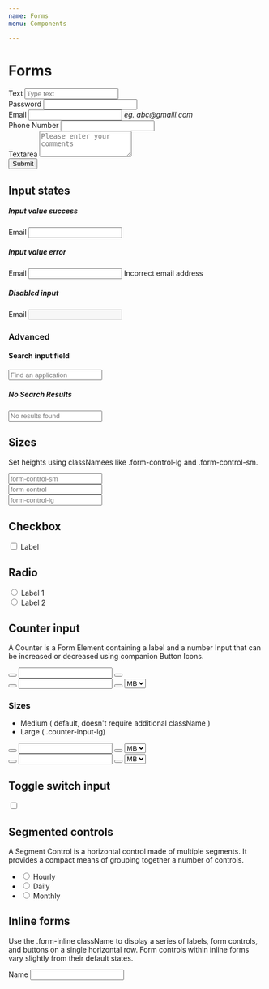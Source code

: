```yaml
---
name: Forms
menu: Components

---
```


# Forms

<Playground>
<form>
    <div className="form-group">
        <label className="form-control-label">
            Text
        </label>
        <input type="text" className="form-control" placeholder="Type text" />
    </div>
    <div className="form-group">
        <label className="form-control-label">
            Password
        </label>
        <input type="password" className="form-control" />
    </div>
    <div className="form-group">
        <label className="form-control-label">
            Email
        </label>
        <input type="email" className="form-control" />
        <span className="small"><i>eg. abc@gmaill.com</i></span>
    </div>
    <div className="form-group hide-spinner">
        <label className="form-control-label">
            Phone Number
        </label>
        <input type="number" className="form-control" />
    </div>
    <div className="form-group">
        <label>Textarea</label>
        <textarea className="form-control" placeholder="Please enter your comments" rows="3"></textarea>
    </div>
    <button className="btn btn-primary" data-dismiss="modal">
        Submit
    </button>
</form>
</Playground>

## Input states
<Playground>
<h5>Input value success</h5>
  <div className="form-group success">
      <label className="form-control-label">
          Email
      </label>
      <input type="text" className="form-control" defaultValue="xyz@gmail.com"/>
  </div>
<h5>Input value error</h5>
  <div className="form-group error">
      <label className="form-control-label">
          Email
      </label>
      <input type="text" className="form-control" defaultValue="xyz.com.com"/>
      <span className="small">Incorrect email address</span>
  </div> 
<h5>Disabled input</h5>
  <div className="form-group">
      <label className="form-control-label">
          Email
      </label>
      <input type="text" className="form-control" defaultValue="xyz@gmail.com" disabled/>
  </div>
</Playground>

### Advanced
#### Search input field
<Playground>
  <div className="input-search-icon_wrapper">
    <input className="form-control" placeholder="Find an application"/>
    <div className="input-search-icon">
    </div>
  </div>
<h5 className="mt-3">No Search Results</h5>
  <div className="input-search-icon_wrapper error">
    <input className="form-control" placeholder="No results found"/>
    <div className="input-search-icon">
    </div>
  </div>
</Playground>

## Sizes
Set heights using classNamees like .form-control-lg and .form-control-sm.

<Playground>
<div className="form-group">
   <input className="form-control form-control-sm" placeholder="form-control-sm"/>
</div>
<div className="form-group">
   <input className="form-control" placeholder="form-control"/>
</div>
<div className="form-group">
   <input className="form-control form-control-lg" placeholder="form-control-lg"/>
</div>
</Playground>

## Checkbox
<Playground>
<div className="custom-control custom-checkbox">
  <input type="checkbox" className="custom-control-input" id="customCheck1"/>
  <label className="custom-control-label" htmlFor="customCheck1">Label</label>
</div>
</Playground>

## Radio
<Playground>
<div className="custom-control custom-radio">
  <input type="radio" id="customRadio1" name="customRadio" className="custom-control-input" defaultChecked="checked"/>
  <label className="custom-control-label" htmlFor="customRadio1">Label 1</label>
</div>
<div className="custom-control custom-radio">
  <input type="radio" id="customRadio2" name="customRadio" className="custom-control-input"/>
  <label className="custom-control-label" htmlFor="customRadio2">Label 2</label>
</div>
</Playground>

## Counter input

A Counter is a Form Element containing a label and a number Input that can be increased or decreased using companion Button Icons.

<Playground>
<div className="counter-input">
  <button className="btn"><i className="fa fa-minus" aria-hidden="true"></i></button>
    <input type="number" className="form-control" defaultValue="10"/>
    <button className="btn"><i className="fa fa-plus" aria-hidden="true"></i></button>
</div>

<div className="counter-input ml-4">
  <button className="btn"><i className="fa fa-minus" aria-hidden="true"></i></button>
    <input type="number" className="form-control counter-input-number-field" defaultValue="12"/>
    <button className="btn"><i className="fa fa-plus" aria-hidden="true"></i></button>
    <select id="sizes" className="form-control counter-input-select">
      <option defaultValue="MB">MB</option>
      <option defaultValue="GB">GB</option>
      <option defaultValue="TB">TB</option>
    </select>
</div>
</Playground>

### Sizes

<ul>
  <li>Medium ( default, doesn't require additional className )</li>
  <li>Large ( .counter-input-lg)</li>
</ul>

<Playground>
<div className="counter-input">
  <button className="btn"><i className="fa fa-minus" aria-hidden="true"></i></button>
    <input type="number" className="form-control counter-input-number-field" defaultValue="12"/>
    <button className="btn"><i className="fa fa-plus" aria-hidden="true"></i></button>
    <select id="sizes" className="form-control counter-input-select">
      <option defaultValue="MB">MB</option>
      <option defaultValue="GB">GB</option>
      <option defaultValue="TB">TB</option>
    </select>
</div>
<div className="counter-input chooser-input-lg ml-4">
  <button className="btn"><i className="fa fa-minus" aria-hidden="true"></i></button>
    <input type="number" className="form-control counter-input-number-field" defaultValue="12"/>
    <button className="btn"><i className="fa fa-plus" aria-hidden="true"></i></button>
    <select id="sizes" className="form-control counter-input-select">
      <option defaultValue="MB">MB</option>
      <option defaultValue="GB">GB</option>
      <option defaultValue="TB">TB</option>
    </select>
</div>
</Playground>

## Toggle switch input

<Playground>

<label className="switch">
  <input type="checkbox"/>
  <span className="slider round"></span>
</label>

</Playground>


## Segmented controls

A Segment Control is a horizontal control made of multiple segments. It provides a compact means of grouping together a number of controls.

<Playground>
<ul className="segmented-control">
	<li className="segmented-control__item">
		<input className="segmented-control__input" type="radio" defaultValue="3"   name="option" id="option-3" defaultChecked="checked"/>
		<label className="segmented-control__label" htmlFor="option-3">Hourly</label>
	</li>
	<li className="segmented-control__item">
		<input className="segmented-control__input" type="radio" defaultValue="4"   name="option" id="option-4" />
		<label className="segmented-control__label" htmlFor="option-4">Daily</label>
	</li>
	<li className="segmented-control__item">
		<input className="segmented-control__input" type="radio" defaultValue="5"   name="option" id="option-5" />
		<label className="segmented-control__label" htmlFor="option-5">Monthly</label>
	</li>
</ul>
</Playground>

## Inline forms
Use the .form-inline className to display a series of labels, form controls, and buttons on a single horizontal row. Form controls within inline forms vary slightly from their default states.
<Playground>
<form className="form-inline">
  <label>Name</label>
  <input type="text" className="form-control" />
</form>
</Playground>
